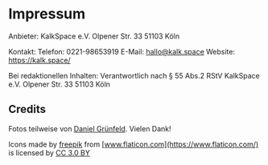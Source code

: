 

# Impressum

<HardWraps>

Anbieter:
KalkSpace e.V.
Olpener Str. 33
51103 Köln

Kontakt:
Telefon: 0221-98653919
E-Mail: hallo@kalk.space
Website: https://kalk.space/

Bei redaktionellen Inhalten:
Verantwortlich nach § 55 Abs.2 RStV
KalkSpace e.V.
Olpener Str. 33
51103 Köln

</HardWraps>

## Credits

Fotos teilweise von [Daniel Grünfeld](danielgruenfeld.com). Vielen Dank!

Icons made by [freepik](https://www.flaticon.com/authors/freepik) from [www.flaticon.com](https://www.flaticon.com/) is licensed by [CC 3.0 BY](http://creativecommons.org/licenses/by/3.0/)
